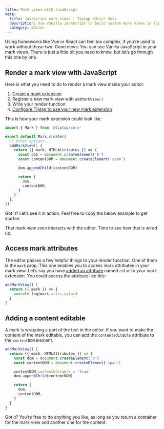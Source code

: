 ```yaml
---
title: Mark views with JavaScript
meta:
  title: JavaScript mark views | Tiptap Editor Docs
  description: Use Vanilla JavaScript to build custom mark views in Tiptap.
  category: Editor
---
```



Using frameworks like Vue or React can feel too complex, if you’re used to work without those two. Good news: You can use Vanilla JavaScript in your mark views. There is just a little bit you need to know, but let’s go through this one by one.

## Render a mark view with JavaScript

Here is what you need to do to render a mark view inside your editor:

1. [Create a mark extension](/3.x/editor/extensions/custom-extensions/create-new/mark)
2. Register a new mark view with `addMarkView()`
3. Write your render function
4. [Configure Tiptap to use your new mark extension](/3.x/editor/getting-started/configure)

This is how your mark extension could look like:

```ts
import { Mark } from '@tiptap/core'

export default Mark.create({
  // Other options...
  addMarkView() {
    return ({ mark, HTMLAttributes }) => {
      const dom = document.createElement('b')
      const contentDOM = document.createElement('span')

      dom.appendChild(contentDOM)

      return {
        dom,
        contentDOM,
      }
    }
  },
})
```

Got it? Let’s see it in action. Feel free to copy the below example to get started.

<CodeDemo path="/GuideMarkViews/JavaScript" />

That mark view even interacts with the editor. Time to see how that is wired up.

## Access mark attributes

The editor passes a few helpful things to your render function. One of them is the `mark` prop. This one enables you to access mark attributes in your mark view. Let’s say you have [added an attribute](/3.x/editor/extensions/custom-extensions/extend-existing#attributes) named `color` to your mark extension. You could access the attribute like this:

```ts
addMarkView() {
  return ({ mark }) => {
    console.log(mark.attrs.color)
  }
}
```

## Adding a content editable

A mark is wrapping a part of the text in the editor. If you want to make the content of the mark editable, you can add the `contenteditable` attribute to the `contentDOM` element.

```ts
addMarkView() {
  return ({ mark, HTMLAttributes }) => {
    const dom = document.createElement('b')
    const contentDOM = document.createElement('span')

    contentDOM.contentEditable = 'true'
    dom.appendChild(contentDOM)

    return {
      dom,
      contentDOM,
    }
  }
}
```

Got it? You’re free to do anything you like, as long as you return a container for the mark view and another one for the content.
